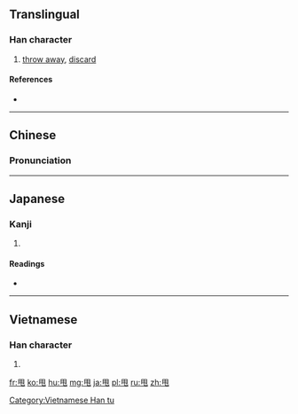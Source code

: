 ==Translingual==

===Han character===
{{Han char|rn=101|rad=用|as=00|sn=5|four=7721<sub>2</sub>|canj=月手山 (BQU)}}

# [[throw away]], [[discard]]

====References====
* {{Han ref|kx=0755.251|dkj=21704|dj=1166.020|hdz=10099.020|uh=7529|ud=29993|bh=A5CF|bd=42447}}

----

==Chinese==
{{zh-forms}}

===Pronunciation===
{{zh-pron
|m=shuǎi
|c=lat1
|mc=
|oc=
|ma=
|cat=v
}}

----

==Japanese==

===Kanji===
{{ja-kanji|grade=|rs=用00}}

# {{defn|lang=ja|sort=用00}}

====Readings====
* {{ja-readings|on=[[しゅつ]] (shutsu)|kun=|nanori=}}

----

==Vietnamese==

===Han character===
{{vi-readings|rs=用00| hanviet = [[soải]], [[suý]]}}

# {{defn|lang=vi|sort=用00}}

[[Category:Vietnamese Han tu]]

[[fr:甩]]
[[ko:甩]]
[[hu:甩]]
[[mg:甩]]
[[ja:甩]]
[[pl:甩]]
[[ru:甩]]
[[zh:甩]]